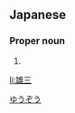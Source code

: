 ==Japanese==
{{ja-kanjitab|ゆう|ぞう|yomi=on}}

===Proper noun===
{{ja-pos|proper|ゆうぞう}}

# {{given name|male|lang=ja}}

[[Category:Japanese male given names|ゆうぞう]]

[[li:雄三]]